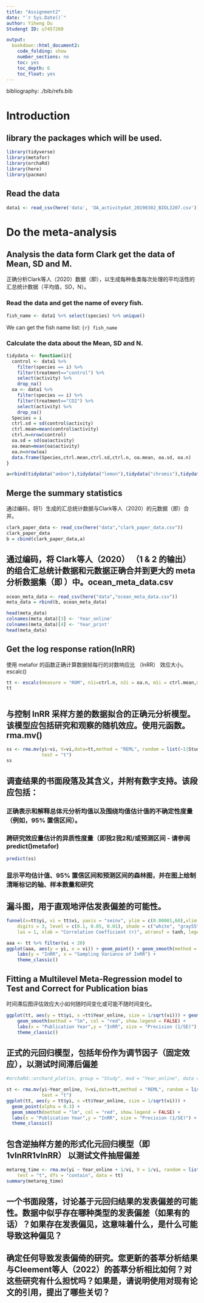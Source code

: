 ```yaml
---
title: "Assignment2"
date: "`r Sys.Date()`"
author: Yiheng Du
Studengt ID: u7457260

output: 
  bookdown::html_document2:
    code_folding: show
    number_sections: no
    toc: yes
    toc_depth: 6
    toc_float: yes
---
```

bibliography: ./bib/refs.bib

# Introduction

## library the packages which will be used.

```r
library(tidyverse)
library(metafor)
library(orchaRd)
library(here)
library(pacman)

```

## Read the data
```r
data1 <- read_csv(here('data', 'OA_activitydat_20190302_BIOL3207.csv'))
```

# Do the meta-analysis 

## Analysis the data form Clark get the data of Mean, SD and M.

正确分析Clark等人（2020）数据（即），以生成每种鱼类每次处理的平均活性的汇总统计数据（平均值，SD，N）。

### Read the data and get the name of every fish.

```r
fish_name <- data1 %>% select(species) %>% unique()
```

We can get the fish name list: `{r} fish_name`

### Calculate the data about the Mean, SD and N.

```r
tidydata <- function(i){
  control <- data1 %>% 
    filter(species == i) %>%
    filter(treatment=="control") %>% 
    select(activity) %>% 
    drop_na()
  oa <- data1 %>% 
    filter(species == i) %>%
    filter(treatment=="CO2") %>% 
    select(activity) %>% 
    drop_na()
  Species = i
  ctrl.sd = sd(control$activity)
  ctrl.mean=mean(control$activity)
  ctrl.n=nrow(control)
  oa.sd = sd(oa$activity)
  oa.mean=mean(oa$activity)
  oa.n=nrow(oa)
  data.frame(Species,ctrl.mean,ctrl.sd,ctrl.n, oa.mean, oa.sd, oa.n)
}

a=rbind(tidydata("ambon"),tidydata("lemon"),tidydata("chromis"),tidydata("acantho"),tidydata("humbug"),tidydata("whitedams"))
```



## Merge the summary statistics

通过编码，将1）生成的汇总统计数据与Clark等人（2020）的元数据（即）合并。

```r
clark_paper_data <- read_csv(here("data","clark_paper_data.csv"))
clark_paper_data
b = cbind(clark_paper_data,a)
```


## 通过编码，将 Clark等人（2020） （1 & 2 的输出） 的组合汇总统计数据和元数据正确合并到更大的 meta 分析数据集（即 ）中。ocean_meta_data.csv

```r
ocean_meta_data <- read_csv(here("data","ocean_meta_data.csv"))
meta_data = rbind(b, ocean_meta_data)
```



```r
head(meta_data)
colnames(meta_data)[3] <- 'Year_online'
colnames(meta_data)[4] <- 'Year_print'
head(meta_data)
```







## Get the log response ration(InRR)

使用 metafor 的函数正确计算数据帧每行的对数响应比 （lnRR） 效应大小。escalc()

```r
tt <- escalc(measure = "ROM", n1i=ctrl.n, n2i = oa.n, m1i = ctrl.mean,m2i = oa.mean,sd1i = ctrl.sd,sd2i = oa.sd,data=meta_data)
tt



```



## 与控制 lnRR 采样方差的数据拟合的正确元分析模型。该模型应包括研究和观察的随机效应。使用元函数。rma.mv()

```r
ss <- rma.mv(yi~vi, V=vi,data=tt,method = "REML", random = list(~1|Study),dfs = "contain",
             test = "t")
ss
```




## 调查结果的书面段落及其含义，并附有数字支持。该段应包括：

### 正确表示和解释总体元分析均值以及围绕均值估计值的不确定性度量（例如，95% 置信区间）。



### 跨研究效应量估计的异质性度量（即我2我2和/或预测区间 - 请参阅predict()metafor)

```r
predict(ss)
```


### 显示平均估计值、95% 置信区间和预测区间的森林图，并在图上绘制清晰标记的轴、样本数量和研究



## 漏斗图，用于直观地评估发表偏差的可能性。

    
    
```r
funnel(x=tt$yi, vi = tt$vi, yaxis = "seinv", ylim = c(0.00001,60),xlim = c(-2,2),
    digits = 3, level = c(0.1, 0.05, 0.01), shade = c("white", "gray55", "gray 75"),
    las = 1, xlab = "Correlation Coefficient (r)", atransf = tanh, legend = TRUE)
```


```r
aaa <- tt %>% filter(vi < 20)
ggplot(aaa, aes(y = yi, x = vi)) + geom_point() + geom_smooth(method = "lm") +
    labs(y = "InRR", x = "Sampling Variance of InRR") +
    theme_classic()
```


## Fitting a Multilevel Meta-Regression model to Test and Correct for Publication bias

时间滞后图评估效应大小如何随时间变化或可能不随时间变化。

```r
ggplot(tt, aes(y = tt$yi, x =tt$Year_online, size = 1/sqrt(vi))) + geom_point(alpha = 0.3) +
    geom_smooth(method = "lm", col = "red", show.legend = FALSE) + 
    labs(x = "Publication Year",y = "InRR", size = "Precision (1/SE)") +
    theme_classic()

```





## 正式的元回归模型，包括年份作为调节因子（固定效应），以测试时间滞后偏差

```r
#orchaRd::orchard_plot(ss, group = "Study", mod = "Year_online", data = tt, xlab = "ghghation Coefficient (Zr)",angle = 45)

st <- rma.mv(yi~Year_online, V=vi,data=tt,method = "REML", random = list(~1|Study),dfs = "contain",
             test = "t")
ggplot(tt, aes(y = tt$yi, x =tt$Year_online, size = 1/sqrt(vi))) + 
  geom_point(alpha = 0.3) +
  geom_smooth(method = "lm", col = "red", show.legend = FALSE) + 
  labs(x = "Publication Year",y = "InRR", size = "Precision (1/SE)") +
  theme_classic()
```



## 包含逆抽样方差的形式化元回归模型（即1vlnRR1vlnRR） 以测试文件抽屉偏差

```r

metareg_time <- rma.mv(yi ~ Year_online + 1/vi, V = 1/vi, random = list(~1 | Study),
    test = "t", dfs = "contain", data = tt)
summary(metareg_time)
```


## 一个书面段落，讨论基于元回归结果的发表偏差的可能性。数据中似乎存在哪种类型的发表偏差（如果有的话）？如果存在发表偏见，这意味着什么，是什么可能导致这种偏见？

## 确定任何导致发表偏倚的研究。您更新的荟萃分析结果与Cleement等人（2022）的荟萃分析相比如何？对这些研究有什么担忧吗？如果是，请说明使用对现有论文的引用，提出了哪些关切？



\